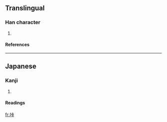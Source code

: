 ==Translingual==
===Han character===
{{Han char|rn=32|rad=土|as=06|sn=9|four=|canj=土卜一卜 (GYMY)}}
# {{defn|Han}}
====References====
{{Han ref|kx=0228.291|hdz=10438.101|uh=57B0|ud=22448}}
----
==Japanese==
===Kanji===
{{ja-kanji|grade=|rs=土06}}
# {{defn|Japanese}} 
====Readings====
{{ja-readings|on=|kun=[[たお]] (tao)}}




[[fr:垰]]